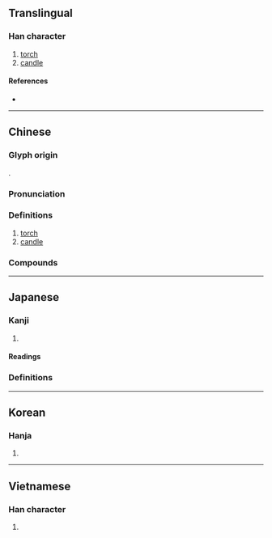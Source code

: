 {{character info}}
==Translingual==

===Han character===
{{Han char|rn=86|rad=火|as=05|sn=9|four=91817|canj=FSS|ids=⿰火巨}}

# [[torch]]
# [[candle]]

====References====
* {{Han ref|kx=0668.200|dkj=18949|dj=1077.210|hdz=32191.110|uh=70AC|ud=28844|bh=ACB2|bd=44210}}

----

==Chinese==
{{zh-forms}}

===Glyph origin===
{{Han etym}}
{{Han compound|火|巨|ls=psc|c1=s|t1=fire|c2=p}}.

===Pronunciation===
{{zh-pron
|m=jù
|c=geoi6
|mn=qz:kǐr/tw,xm:kū/zz:kī/qz:kîr
|mn-t=ge6
|mc=y
|oc=y
|cat=n
}}

===Definitions===
{{zh-hanzi}}

# [[torch]]
# [[candle]]

===Compounds===
{{zh-der|一炬|付之一炬|付諸一炬|目光如炬|炬火|火炬|麻炬|蠟炬}}

----

==Japanese==

===Kanji===
{{ja-kanji|grade=|rs=火05}}

# {{rfdef|ja|sort=火05}}

====Readings====
{{ja-readings
|goon=ご
|kanon=きょ
|kanyoon=こ
|kun=たいまつ-, ともしび-, や-く
}}

===Definitions===
{{ja-kanjitab|yomi=k|たいまつ}}
{{ja-see|松明}}

----

==Korean==

===Hanja===
{{ko-hanja|hangeul=거|eumhun=|rv=geo|mr=kŏ|y=ke}}

# {{rfdef|ko|sort=火05}}

----

==Vietnamese==

===Han character===
{{vi-readings|rs=火05| hanviet = cự}}

# {{rfdef|vi|sort=火05}}